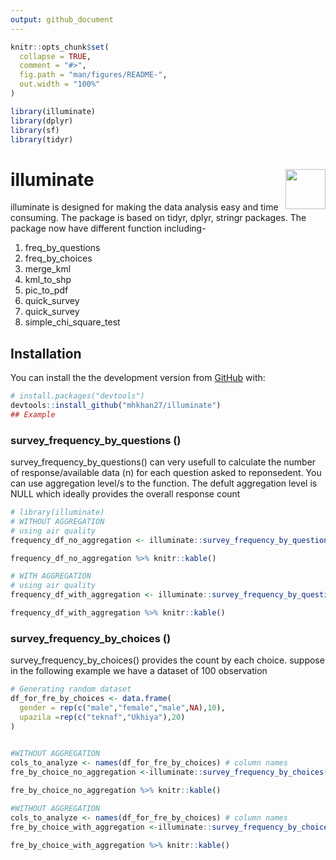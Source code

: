 ```yaml
---
output: github_document
---
```




```r
knitr::opts_chunk$set(
  collapse = TRUE,
  comment = "#>",
  fig.path = "man/figures/README-",
  out.width = "100%"
)
```


```r
library(illuminate)
library(dplyr)
library(sf)
library(tidyr)
```
# illuminate <img src='man/figures/logo.jpg' align="right" height="64.5" />


illuminate is designed for making the data analysis easy and time consuming. The package is based on tidyr, dplyr, stringr packages. The package now have different function including- 
<p>1. freq_by_questions
2. freq_by_choices 
3. merge_kml
4. kml_to_shp
5. pic_to_pdf
6. quick_survey
7. quick_survey
8. simple_chi_square_test</p>

## Installation

You can install the the development version from [GitHub](https://github.com/) with:

``` r
# install.packages("devtools")
devtools::install_github("mhkhan27/illuminate")
## Example
```

### survey_frequency_by_questions ()
survey_frequency_by_questions() can very usefull to calculate the number of response/available data (n) for each question asked to reponsedent. You can use aggregation level/s to the function. The defult aggregation level is NULL which ideally provides the overall response count  

``` r
# library(illuminate)
# WITHOUT AGGREGATION
# using air quality
frequency_df_no_aggregation <- illuminate::survey_frequency_by_questions(df =airquality)

```

```r
frequency_df_no_aggregation %>% knitr::kable() 
```


``` r
# WITH AGGREGATION
# using air quality
frequency_df_with_aggregation <- illuminate::survey_frequency_by_questions(df =airquality,aggregation_level = "Month" ) 

```

```r
frequency_df_with_aggregation %>% knitr::kable() 
```



### survey_frequency_by_choices ()
survey_frequency_by_choices() provides the count by each choice. suppose in the following example we have a dataset of 100 observation

```r
# Generating random dataset
df_for_fre_by_choices <- data.frame(
  gender = rep(c("male","female","male",NA),10),
  upazila =rep(c("teknaf","Ukhiya"),20)
)
 

```


```r
#WITHOUT AGGREGATION 
cols_to_analyze <- names(df_for_fre_by_choices) # column names 
fre_by_choice_no_aggregation <-illuminate::survey_frequency_by_choices(df = df_for_fre_by_choices,variables_to_analyze = cols_to_analyze)
```


```r
fre_by_choice_no_aggregation %>% knitr::kable() 
```


```r
#WITHOUT AGGREGATION 
cols_to_analyze <- names(df_for_fre_by_choices) # column names 
fre_by_choice_with_aggregation <-illuminate::survey_frequency_by_choices(df = df_for_fre_by_choices,variables_to_analyze = cols_to_analyze,aggregation_level = "upazila")
```


```r
fre_by_choice_with_aggregation %>% knitr::kable() 
```
